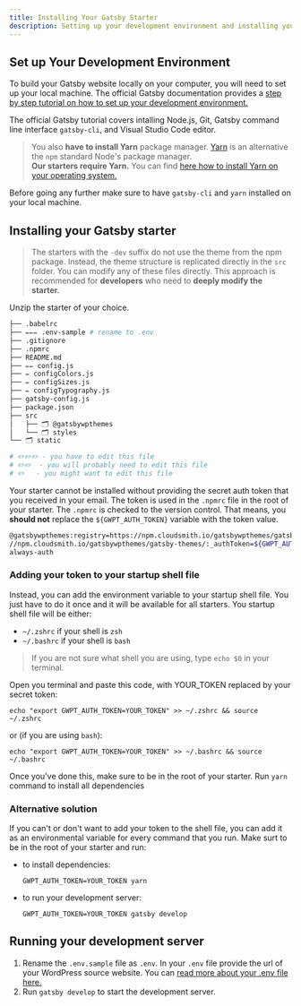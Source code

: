 ```yaml
---
title: Installing Your Gatsby Starter
description: Setting up your development environment and installing your package.
---
```


## Set up Your Development Environment

To build your Gatsby website locally on your computer, you will need to set up your local machine. The official Gatsby documentation provides a <a href="https://www.gatsbyjs.org/tutorial/part-zero/" target="_blank" rel="noopener noreferrer">step by step tutorial on how to set up your development environment.</a>

The official Gatsby tutorial covers intalling Node.js, Git, Gatsby command line interface `gatsby-cli`, and Visual Studio Code editor.

> You also **have to install Yarn** package manager. [Yarn](https://classic.yarnpkg.com/en/) is an alternative the `npm` standard Node's package manager.  
> **Our starters require Yarn.** You can find [here how to install Yarn on your operating system.](https://classic.yarnpkg.com/en/docs/install)

Before going any further make sure to have `gatsby-cli` and `yarn` installed on your local machine.

## Installing your Gatsby starter

> The starters with the `-dev` suffix do not use the theme from the npm package. Instead, the theme structure is replicated directly in the `src` folder. You can modify any of these files directly. This approach is recommended for **developers** who need to **deeply modify the starter.**

Unzip the starter of your choice.

```bash title=Starter structure copy=false
├── .babelrc
├── ✏️✏️✏️ .env-sample # rename to .env
├── .gitignore
├── .npmrc
├── README.md
├── ✏️✏️ config.js
├── ✏️ configColors.js
├── ✏️ configSizes.js
├── ✏️ configTypography.js
├── gatsby-config.js
├── package.json
├── src
│   ├── 🗂 @gatsbywpthemes
│   └── 🗂 styles
└── 🗂 static

# ✏️✏️✏️ - you have to edit this file
# ✏️✏️  - you will probably need to edit this file
# ✏️   - you might want to edit this file
```

Your starter cannot be installed without providing the secret auth token that you received in your email. The token is used in the `.npmrc` file in the root of your starter. The `.npmrc` is checked to the version control. That means, you **should not** replace the `${GWPT_AUTH_TOKEN}` variable with the token value.

```bash title=".npmrc"
@gatsbywpthemes:registry=https://npm.cloudsmith.io/gatsbywpthemes/gatsby-themes/
//npm.cloudsmith.io/gatsbywpthemes/gatsby-themes/:_authToken=${GWPT_AUTH_TOKEN}
always-auth
```

### Adding your token to your startup shell file

Instead, you can add the environment variable to your startup shell file. You just have to do it once and it will be available for all starters. You startup shell file will be either:

- `~/.zshrc` if your shell is `zsh`
- `~/.bashrc` if your shell is `bash`

> If you are not sure what shell you are using, type `echo $0` in your terminal.

Open you terminal and paste this code, with YOUR_TOKEN replaced by your secret token:

```shell
echo "export GWPT_AUTH_TOKEN=YOUR_TOKEN" >> ~/.zshrc && source ~/.zshrc
```

or (if you are using `bash`):

```shell
echo "export GWPT_AUTH_TOKEN=YOUR_TOKEN" >> ~/.bashrc && source ~/.bashrc
```

Once you've done this, make sure to be in the root of your starter. Run `yarn` command to install all dependencies

### Alternative solution

If you can't or don't want to add your token to the shell file, you can add it as an environmental variable for every command that you run. Make surt to be in the root of your starter and run:

- to install dependencies:
  ```shell
  GWPT_AUTH_TOKEN=YOUR_TOKEN yarn
  ```
- to run your development server:
  ```shell
  GWPT_AUTH_TOKEN=YOUR_TOKEN gatsby develop
  ```

## Running your development server

<div class="steps">

1. Rename the `.env.sample` file as `.env`. In your `.env` file provide the url of your WordPress source website. You can [read more about your .env file here.](/setup/gatsby/#setting-up-the-env-file)
2. Run `gatsby develop` to start the development server.

</div>
